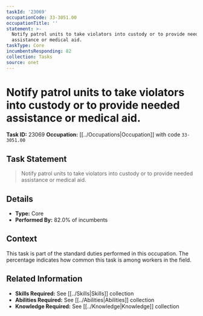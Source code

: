 ```yaml
---
taskId: '23069'
occupationCode: 33-3051.00
occupationTitle: ''
statement: >-
  Notify patrol units to take violators into custody or to provide needed
  assistance or medical aid.
taskType: Core
incumbentsResponding: 82
collection: Tasks
source: onet
---
```

# Notify patrol units to take violators into custody or to provide needed assistance or medical aid.

**Task ID:** 23069
**Occupation:** [[../Occupations|Occupation]] with code `33-3051.00`

## Task Statement

> Notify patrol units to take violators into custody or to provide needed assistance or medical aid.

## Details

- **Type:** Core
- **Performed By:** 82.0% of incumbents

## Context

This task is part of the standard duties performed in this occupation. The percentage indicates how common this task is among workers in the field.

## Related Information

- **Skills Required:** See [[../Skills|Skills]] collection
- **Abilities Required:** See [[../Abilities|Abilities]] collection
- **Knowledge Required:** See [[../Knowledge|Knowledge]] collection
